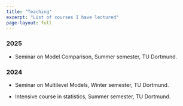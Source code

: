 ```yaml
---
title: "Teaching"
excerpt: "List of courses I have lectured"
page-layout: full
---
```


### 2025

-   Seminar on Model Comparison, Summer semester, TU Dortmund.

### 2024

-   Seminar on Multilevel Models, Winter semester, TU Dortmund.

-   Intensive course in statistics, Summer semester, TU Dortmund.
